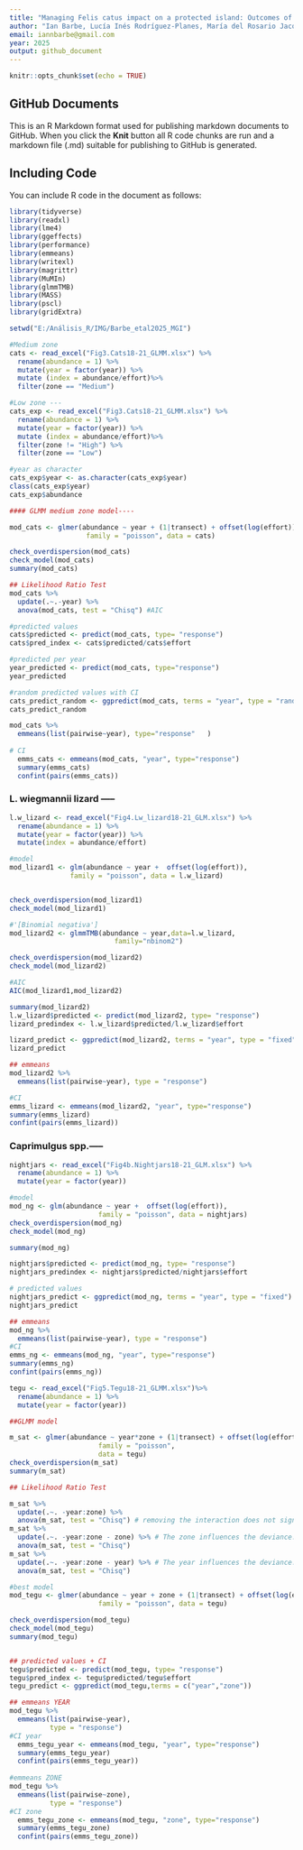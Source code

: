 ```yaml
---
title: "Managing Felis catus impact on a protected island: Outcomes of an ongoing socio-ecological strategy in the Martín García Island Reserve (Buenos Aires, Argentina)"
author: "Ian Barbe, Lucía Inés Rodríguez-Planes, María del Rosario Jacoby, Andrea Szmelc, Gloria Domínguez, Nazareno Asín, María Eugenia Cueto, María Marcela Orozco"
email: iannbarbe@gmail.com
year: 2025
output: github_document
---
```


```r
knitr::opts_chunk$set(echo = TRUE)
```

## GitHub Documents

This is an R Markdown format used for publishing markdown documents to GitHub. When you click the **Knit** button all R code chunks are run and a markdown file (.md) suitable for publishing to GitHub is generated.

## Including Code

You can include R code in the document as follows:

```r
library(tidyverse)
library(readxl)
library(lme4)
library(ggeffects)
library(performance)
library(emmeans) 
library(writexl)
library(magrittr) 
library(MuMIn) 
library(glmmTMB) 
library(MASS) 
library(pscl)
library(gridExtra)
```

```r

setwd("E:/Análisis_R/IMG/Barbe_etal2025_MGI")

#Medium zone
cats <- read_excel("Fig3.Cats18-21_GLMM.xlsx") %>%
  rename(abundance = 1) %>%
  mutate(year = factor(year)) %>%
  mutate (index = abundance/effort)%>%
  filter(zone == "Medium")

#Low zone ---
cats_exp <- read_excel("Fig3.Cats18-21_GLMM.xlsx") %>%
  rename(abundance = 1) %>%
  mutate(year = factor(year)) %>%
  mutate (index = abundance/effort)%>%
  filter(zone != "High") %>% 
  filter(zone == "Low")

#year as character
cats_exp$year <- as.character(cats_exp$year)
class(cats_exp$year)
cats_exp$abundance

#### GLMM medium zone model----

mod_cats <- glmer(abundance ~ year + (1|transect) + offset(log(effort)),
                   family = "poisson", data = cats)

check_overdispersion(mod_cats)
check_model(mod_cats)
summary(mod_cats)

## Likelihood Ratio Test
mod_cats %>% 
  update(.~.-year) %>% 
  anova(mod_cats, test = "Chisq") #AIC

#predicted values
cats$predicted <- predict(mod_cats, type= "response") 
cats$pred_index <- cats$predicted/cats$effort

#predicted per year
year_predicted <- predict(mod_cats, type="response")
year_predicted

#random predicted values with CI 
cats_predict_random <- ggpredict(mod_cats, terms = "year", type = "random")
cats_predict_random
```
```r
mod_cats %>% 
  emmeans(list(pairwise~year), type="response"   )
  
# CI
  emms_cats <- emmeans(mod_cats, "year", type="response")  
  summary(emms_cats)
  confint(pairs(emms_cats))
```

### L. wiegmannii lizard -----
```r
l.w_lizard <- read_excel("Fig4.Lw_lizard18-21_GLM.xlsx") %>%
  rename(abundance = 1) %>%
  mutate(year = factor(year)) %>%
  mutate(index = abundance/effort)

#model
mod_lizard1 <- glm(abundance ~ year +  offset(log(effort)),
               family = "poisson", data = l.w_lizard)


check_overdispersion(mod_lizard1)
check_model(mod_lizard1)

#'[Binomial negativa'] 
mod_lizard2 <- glmmTMB(abundance ~ year,data=l.w_lizard,
                          family="nbinom2") 

check_overdispersion(mod_lizard2)
check_model(mod_lizard2)

#AIC
AIC(mod_lizard1,mod_lizard2)

summary(mod_lizard2)
l.w_lizard$predicted <- predict(mod_lizard2, type= "response") 
lizard_predindex <- l.w_lizard$predicted/l.w_lizard$effort

lizard_predict <- ggpredict(mod_lizard2, terms = "year", type = "fixed")
lizard_predict

```
```r
## emmeans
mod_lizard2 %>% 
  emmeans(list(pairwise~year), type = "response")

#CI
emms_lizard <- emmeans(mod_lizard2, "year", type="response")
summary(emms_lizard)
confint(pairs(emms_lizard))
```

### Caprimulgus spp.-----
```r
nightjars <- read_excel("Fig4b.Nightjars18-21_GLM.xlsx") %>% 
  rename(abundance = 1) %>%
  mutate(year = factor(year))

#model
mod_ng <- glm(abundance ~ year +  offset(log(effort)),
                      family = "poisson", data = nightjars)
check_overdispersion(mod_ng)
check_model(mod_ng)

summary(mod_ng)

nightjars$predicted <- predict(mod_ng, type= "response") 
nightjars_predindex <- nightjars$predicted/nightjars$effort

# predicted values
nightjars_predict <- ggpredict(mod_ng, terms = "year", type = "fixed")
nightjars_predict

```
```r
## emmeans
mod_ng %>% 
  emmeans(list(pairwise~year), type = "response")
#CI
emms_ng <- emmeans(mod_ng, "year", type="response")
summary(emms_ng) 
confint(pairs(emms_ng))
```

```r
tegu <- read_excel("Fig5.Tegu18-21_GLMM.xlsx")%>%
  rename(abundance = 1) %>%
  mutate(year = factor(year))

##GLMM model

m_sat <- glmer(abundance ~ year*zone + (1|transect) + offset(log(effort)),
                      family = "poisson",
                      data = tegu)
check_overdispersion(m_sat)
summary(m_sat)

## Likelihood Ratio Test

m_sat %>% 
  update(.~. -year:zone) %>% 
  anova(m_sat, test = "Chisq") # removing the interaction does not significantly reduce the deviance value.It is discarded 
m_sat %>% 
  update(.~. -year:zone - zone) %>% # The zone influences the deviance.
  anova(m_sat, test = "Chisq")
m_sat %>% 
  update(.~. -year:zone - year) %>% # The year influences the deviance.
  anova(m_sat, test = "Chisq")

#best model
mod_tegu <- glmer(abundance ~ year + zone + (1|transect) + offset(log(effort)),
                      family = "poisson", data = tegu)

check_overdispersion(mod_tegu)
check_model(mod_tegu)
summary(mod_tegu)


## predicted values + CI
tegu$predicted <- predict(mod_tegu, type= "response") 
tegu$pred_index <- tegu$predicted/tegu$effort
tegu_predict <- ggpredict(mod_tegu,terms = c("year","zone"))

```
```r
## emmeans YEAR
mod_tegu %>% 
  emmeans(list(pairwise~year),
          type = "response")
#CI year
  emms_tegu_year <- emmeans(mod_tegu, "year", type="response")  
  summary(emms_tegu_year)
  confint(pairs(emms_tegu_year))
  
#emmeans ZONE
mod_tegu %>% 
  emmeans(list(pairwise~zone),
          type = "response")
#CI zone
  emms_tegu_zone <- emmeans(mod_tegu, "zone", type="response") 
  summary(emms_tegu_zone) 
  confint(pairs(emms_tegu_zone))
  
  
```
